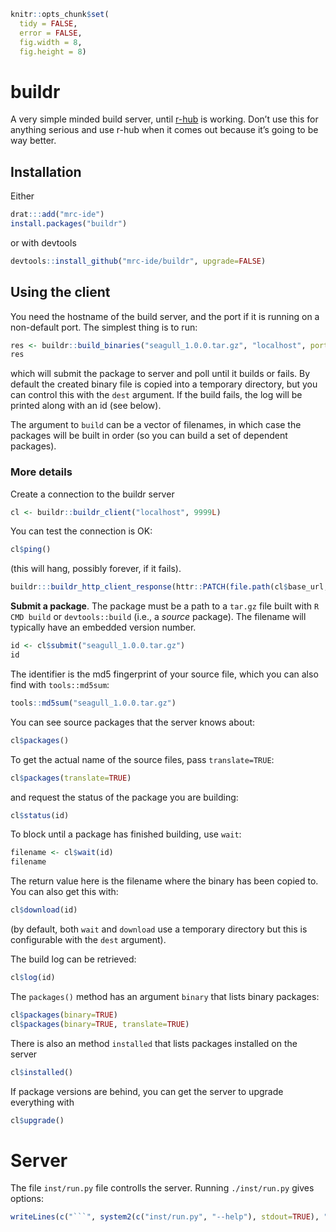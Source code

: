 ```r
knitr::opts_chunk$set(
  tidy = FALSE,
  error = FALSE,
  fig.width = 8,
  fig.height = 8)
```

# buildr

A very simple minded build server, until [r-hub](https://github.com/r-hub) is working.  Don't use this for anything serious and use r-hub when it comes out because it's going to be way better.

## Installation

Either

```r
drat:::add("mrc-ide")
install.packages("buildr")
```

or with devtools

```r
devtools::install_github("mrc-ide/buildr", upgrade=FALSE)
```

## Using the client

You need the hostname of the build server, and the port if it is running on a non-default port.  The simplest thing is to run:

```r
res <- buildr::build_binaries("seagull_1.0.0.tar.gz", "localhost", port=9999L)
res
```

which will submit the package to server and poll until it builds or fails.  By default the created binary file is copied into a temporary directory, but you can control this with the `dest` argument.  If the build fails, the log will be printed along with an id (see below).

The argument to `build` can be a vector of filenames, in which case the packages will be built in order (so you can build a set of dependent packages).

### More details

Create a connection to the buildr server

```r
cl <- buildr::buildr_client("localhost", 9999L)
```

You can test the connection is OK:

```r
cl$ping()
```

(this will hang, possibly forever, if it fails).

```r
buildr:::buildr_http_client_response(httr::PATCH(file.path(cl$base_url, "reset")))
```

**Submit a package**.  The package must be a path to a `tar.gz` file built with `R CMD build` or `devtools::build` (i.e., a *source* package).  The filename will typically have an embedded version number.

```r
id <- cl$submit("seagull_1.0.0.tar.gz")
id
```

The identifier is the md5 fingerprint of your source file, which you can also find with `tools::md5sum`:

```r
tools::md5sum("seagull_1.0.0.tar.gz")
```

You can see source packages that the server knows about:

```r
cl$packages()
```

To get the actual name of the source files, pass `translate=TRUE`:

```r
cl$packages(translate=TRUE)
```

and request the status of the package you are building:

```r
cl$status(id)
```

To block until a package has finished building, use `wait`:

```r
filename <- cl$wait(id)
filename
```

The return value here is the filename where the binary has been copied to.  You can also get this with:

```r
cl$download(id)
```

(by default, both `wait` and `download` use a temporary directory but this is configurable with the `dest` argument).

The build log can be retrieved:

```r
cl$log(id)
```

The `packages()` method has an argument `binary` that lists binary packages:

```r
cl$packages(binary=TRUE)
cl$packages(binary=TRUE, translate=TRUE)
```

There is also an method `installed` that lists packages installed on the server

```r
cl$installed()
```

If package versions are behind, you can get the server to upgrade everything with

```r
cl$upgrade()
```

# Server

The file `inst/run.py` file controlls the server.  Running `./inst/run.py` gives options:

```r
writeLines(c("```", system2(c("inst/run.py", "--help"), stdout=TRUE), "```"))
```
